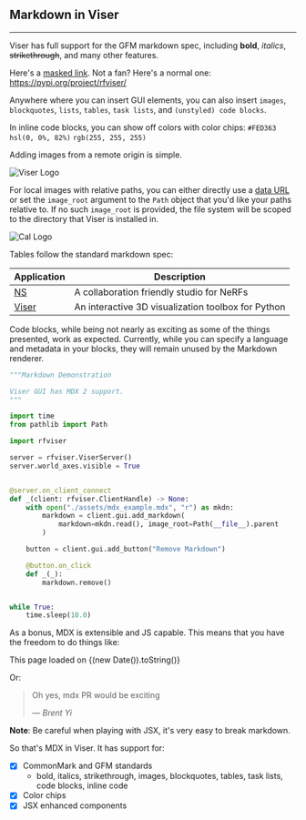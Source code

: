 ## Markdown in Viser

---

Viser has full support for the GFM markdown spec, including **bold**, _italics_,
~~strikethrough~~, and many other features.

Here's a [masked link](https://github.com/nerfstudio-project/rfviser). Not a fan?
Here's a normal one: https://pypi.org/project/rfviser/

Anywhere where you can insert GUI elements, you can also insert `images`,
`blockquotes`, `lists`, `tables`, `task lists`, and `(unstyled) code blocks`.

In inline code blocks, you can show off colors with color chips: `#FED363`
`hsl(0, 0%, 82%)` `rgb(255, 255, 255)`

Adding images from a remote origin is simple.

![Viser Logo](https://viser.studio/latest/_static/logo.svg)

For local images with relative paths, you can either directly use a
[data URL](https://developer.mozilla.org/en-US/docs/Web/HTTP/Basics_of_HTTP/Data_URLs)
or set the `image_root` argument to the `Path` object that you'd like your paths
relative to. If no such `image_root` is provided, the file system will be scoped
to the directory that Viser is installed in.

![Cal Logo](../examples/assets/Cal_logo.png)

Tables follow the standard markdown spec:

| Application                                            | Description                                        |
| ------------------------------------------------------ | -------------------------------------------------- |
| [NS](https://nerf.studio)                              | A collaboration friendly studio for NeRFs          |
| [Viser](https://nerfstudio-project.github.io/rfviser/) | An interactive 3D visualization toolbox for Python |

Code blocks, while being not nearly as exciting as some of the things presented,
work as expected. Currently, while you can specify a language and metadata in
your blocks, they will remain unused by the Markdown renderer.

```python
"""Markdown Demonstration

Viser GUI has MDX 2 support.
"""

import time
from pathlib import Path

import rfviser

server = rfviser.ViserServer()
server.world_axes.visible = True


@server.on_client_connect
def _(client: rfviser.ClientHandle) -> None:
    with open("./assets/mdx_example.mdx", "r") as mkdn:
        markdown = client.gui.add_markdown(
            markdown=mkdn.read(), image_root=Path(__file__).parent
        )

    button = client.gui.add_button("Remove Markdown")

    @button.on_click
    def _(_):
        markdown.remove()


while True:
    time.sleep(10.0)
```

As a bonus, MDX is extensible and JS capable. This means that you have the
freedom to do things like:

This page loaded on {(new Date()).toString()}

Or:

> Oh yes, mdx PR would be exciting
>
> <Cite> &#8212; Brent Yi </Cite>

**Note**: Be careful when playing with JSX, it's very easy to break markdown.

So that's MDX in Viser. It has support for:

- [x] CommonMark and GFM standards
  - bold, italics, strikethrough, images, blockquotes, tables, task lists, code
    blocks, inline code
- [x] Color chips
- [x] JSX enhanced components
